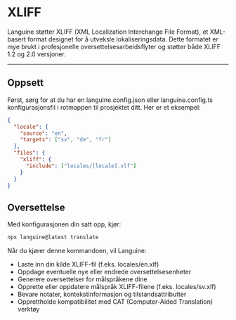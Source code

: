 # XLIFF

Languine støtter XLIFF (XML Localization Interchange File Format), et XML-basert format designet for å utveksle lokaliseringsdata. Dette formatet er mye brukt i profesjonelle oversettelsesarbeidsflyter og støtter både XLIFF 1.2 og 2.0 versjoner.

---

## Oppsett

Først, sørg for at du har en languine.config.json eller languine.config.ts konfigurasjonsfil i rotmappen til prosjektet ditt. Her er et eksempel:

```json
{
  "locale": {
    "source": "en",
    "targets": ["sv", "de", "fr"]
  },
  "files": {
    "xliff": {
      "include": ["locales/[locale].xlf"]
    }
  }
}
```

## Oversettelse

Med konfigurasjonen din satt opp, kjør:

```bash
npx languine@latest translate
```

Når du kjører denne kommandoen, vil Languine:

- Laste inn din kilde XLIFF-fil (f.eks. locales/en.xlf)
- Oppdage eventuelle nye eller endrede oversettelsesenheter
- Generere oversettelser for målspråkene dine
- Opprette eller oppdatere målspråk XLIFF-filene (f.eks. locales/sv.xlf)
- Bevare notater, kontekstinformasjon og tilstandsattributter
- Opprettholde kompatibilitet med CAT (Computer-Aided Translation) verktøy
